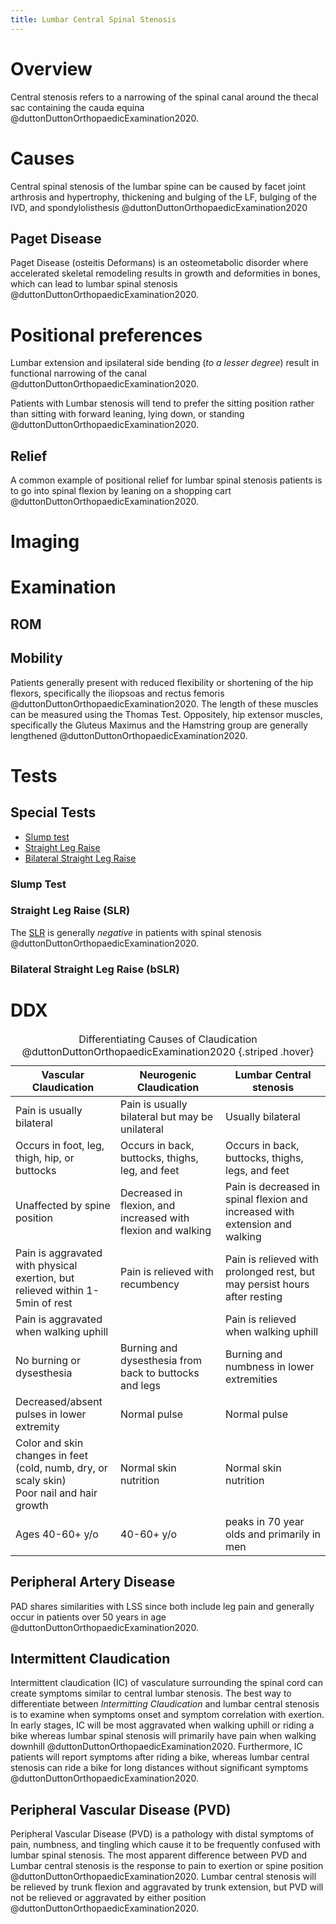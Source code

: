 ```yaml
---
title: Lumbar Central Spinal Stenosis
---
```


# Overview

Central stenosis refers to a narrowing of the spinal canal around the thecal sac containing the cauda equina @duttonDuttonOrthopaedicExamination2020.



# Causes

Central spinal stenosis of the lumbar spine can be caused by facet joint arthrosis and hypertrophy, thickening and bulging of the LF, bulging of the IVD, and spondylolisthesis @duttonDuttonOrthopaedicExamination2020

## Paget Disease
Paget Disease (osteitis Deformans) is an osteometabolic disorder where accelerated skeletal remodeling results in growth and deformities in bones, which can lead to lumbar spinal stenosis @duttonDuttonOrthopaedicExamination2020.

# Positional preferences

Lumbar extension and ipsilateral side bending (*to a lesser degree*) result in functional narrowing of the canal @duttonDuttonOrthopaedicExamination2020.

Patients with Lumbar stenosis will tend to prefer the sitting position rather than sitting with forward leaning, lying down, or standing @duttonDuttonOrthopaedicExamination2020.

## Relief 

A common example of positional relief for lumbar spinal stenosis patients is to go into spinal flexion by leaning on a shopping cart @duttonDuttonOrthopaedicExamination2020.

# Imaging

# Examination

## ROM

## Mobility
Patients generally present with reduced flexibility or shortening of the hip flexors, specifically the iliopsoas and rectus femoris @duttonDuttonOrthopaedicExamination2020.
The length of these muscles can be measured using the Thomas Test.
Oppositely, hip extensor muscles, specifically the Gluteus Maximus and the Hamstring group are generally lengthened @duttonDuttonOrthopaedicExamination2020.

# Tests

## Special Tests

- [Slump test](#slump-test)
- [Straight Leg Raise](#slr)
- [Bilateral Straight Leg Raise](#b-slr)

### Slump Test {#slump-test}

### Straight Leg Raise (SLR) {#slr}

The [SLR]({{< var ref-straight-leg-raise-test >}}) is generally *negative* in patients with spinal stenosis @duttonDuttonOrthopaedicExamination2020.

### Bilateral Straight Leg Raise (bSLR) {#b-slr}

# DDX

|Vascular Claudication|Neurogenic Claudication|Lumbar Central stenosis|
|-|-|-|
|Pain is usually bilateral | Pain is usually bilateral but may be unilateral | Usually bilateral |
|Occurs in foot, leg, thigh, hip, or buttocks | Occurs in back, buttocks, thighs, leg, and feet | Occurs in back, buttocks, thighs, legs, and feet|
|Unaffected by spine position | Decreased in flexion, and increased with flexion and walking| Pain is decreased in spinal flexion and increased with extension and walking|
|Pain is aggravated with physical exertion, but relieved within 1-5min of rest|Pain is relieved with recumbency | Pain is relieved with prolonged rest, but may persist hours after resting|
| Pain is aggravated when walking uphill | | Pain is relieved when walking uphill |
|No burning or dysesthesia|Burning and dysesthesia from back to buttocks and legs|Burning and numbness in lower extremities|
|Decreased/absent pulses in lower extremity | Normal pulse| Normal pulse|
|Color and skin changes in feet (cold, numb, dry, or scaly skin) </br> Poor nail and hair growth| Normal skin nutrition | Normal skin nutrition|
|Ages 40-60+ y/o| 40-60+ y/o| peaks in 70 year olds and primarily in men|
: Differentiating Causes of Claudication @duttonDuttonOrthopaedicExamination2020 {.striped .hover}

## Peripheral Artery Disease

PAD shares similarities with LSS since both include leg pain and generally occur in patients over 50 years in age @duttonDuttonOrthopaedicExamination2020.


## Intermittent Claudication

Intermittent claudication (IC) of vasculature surrounding the spinal cord can create symptoms similar to central lumbar stenosis.
The best way to differentiate between *Intermitting Claudication* and lumbar central stenosis is to examine when symptoms onset and symptom correlation with exertion.
In early stages, IC will be most aggravated when walking uphill or riding a bike whereas lumbar spinal stenosis will primarily have pain when walking downhill @duttonDuttonOrthopaedicExamination2020.
Furthermore, IC patients will report symptoms after riding a bike, whereas lumbar central stenosis can ride a bike for long distances without significant symptoms @duttonDuttonOrthopaedicExamination2020.

## Peripheral Vascular Disease (PVD)

Peripheral Vascular Disease (PVD) is a pathology with distal symptoms of pain, numbness, and tingling which cause it to be frequently confused with lumbar spinal stenosis.
The most apparent difference between PVD and Lumbar central stenosis is the response to pain to exertion or spine position @duttonDuttonOrthopaedicExamination2020.
Lumbar central stenosis will be relieved by trunk flexion and aggravated by trunk extension, but PVD will not be relieved or aggravated by either position @duttonDuttonOrthopaedicExamination2020.